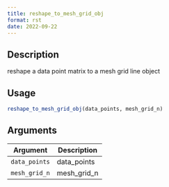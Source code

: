 ```yaml
--- 
title: reshape_to_mesh_grid_obj 
format: rst 
date: 2022-09-22 
--- 
```


## Description

reshape a data point matrix to a mesh grid line object


## Usage

```r
reshape_to_mesh_grid_obj(data_points, mesh_grid_n)
```


## Arguments

Argument      |Description
------------- |----------------
`data_points`     |     data_points
`mesh_grid_n`     |     mesh_grid_n


